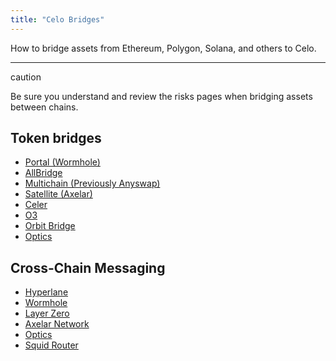 ```yaml
---
title: "Celo Bridges"
---
```


How to bridge assets from Ethereum, Polygon, Solana, and others to Celo.

---

caution

Be sure you understand and review the risks pages when bridging assets between chains.

## Token bridges[](#token-bridges "Direct link to heading")

* [Portal (Wormhole)](https://www.portalbridge.com/#/transfer)
* [AllBridge](https://app.allbridge.io/bridge?from=ETH&to=CELO&asset=ABR)
* [Multichain (Previously Anyswap)](https://multichain.org)
* [Satellite (Axelar)](https://satellite.money/)
* [Celer](https://cbridge.celer.network/1/10/USDC)
* [O3](https://o3swap.com/)
* [Orbit Bridge](https://bridge.orbitchain.io/)
* [Optics](https://optics.app)

## Cross-Chain Messaging[](#cross-chain-messaging "Direct link to heading")

* [Hyperlane](https://www.hyperlane.xyz/)
* [Wormhole](https://wormhole.com/)
* [Layer Zero](https://layerzero.network/)
* [Axelar Network](https://axelar.network/)
* [Optics](https://optics.app)
* [Squid Router](https://app.squidrouter.com/)